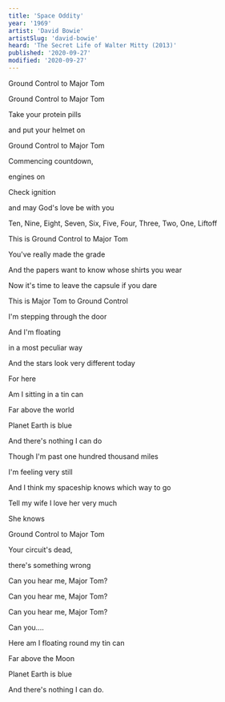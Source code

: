```yaml
---
title: 'Space Oddity'
year: '1969'
artist: 'David Bowie'
artistSlug: 'david-bowie'
heard: 'The Secret Life of Walter Mitty (2013)'
published: '2020-09-27'
modified: '2020-09-27'
---
```


<LyricSection>

Ground Control to Major Tom

Ground Control to Major Tom

Take your protein pills

and put your helmet on

</LyricSection>

<LyricSection>

Ground Control to Major Tom

Commencing countdown,

engines on

Check ignition

and may God's love be with you

</LyricSection>

<LyricSection>

Ten, Nine, Eight, Seven, Six, Five, Four, Three, Two, One, Liftoff

</LyricSection>

<LyricSection>

This is Ground Control to Major Tom

You've really made the grade

And the papers want to know whose shirts you wear

Now it's time to leave the capsule if you dare

</LyricSection>

<LyricSection>

This is Major Tom to Ground Control

I'm stepping through the door

And I'm floating

in a most peculiar way

And the stars look very different today

</LyricSection>

<LyricSection>

For here

Am I sitting in a tin can

Far above the world

Planet Earth is blue

And there's nothing I can do

</LyricSection>

<LyricSection>

Though I'm past one hundred thousand miles

I'm feeling very still

And I think my spaceship knows which way to go

Tell my wife I love her very much

She knows

</LyricSection>

<LyricSection>

Ground Control to Major Tom

Your circuit's dead,

there's something wrong

Can you hear me, Major Tom?

Can you hear me, Major Tom?

Can you hear me, Major Tom?

Can you....

</LyricSection>

<LyricSection>

Here am I floating round my tin can

Far above the Moon

Planet Earth is blue

And there's nothing I can do.

</LyricSection>
